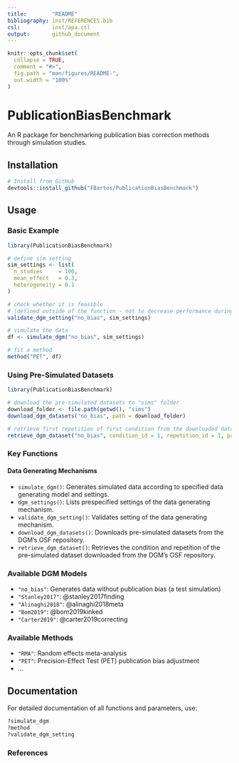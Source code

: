 ```yaml
---
title:        "README"
bibliography: inst/REFERENCES.bib
csl:          inst/apa.csl
output:       github_document
---
```


<!-- README.md is generated from README.Rmd. Please edit that file -->

```r
knitr::opts_chunk$set(
  collapse = TRUE,
  comment = "#>",
  fig.path = "man/figures/README-",
  out.width = "100%"
)
```

# PublicationBiasBenchmark

An R package for benchmarking publication bias correction methods through simulation studies.

## Installation

```r
# Install from GitHub
devtools::install_github("FBartos/PublicationBiasBenchmark")
```

## Usage

### Basic Example

```r
library(PublicationBiasBenchmark)

# define sim setting
sim_settings <- list(
  n_studies     = 100,
  mean_effect   = 0.3,
  heterogeneity = 0.1
)

# check whether it is feasible
# (defined outside of the function - not to decrease performance during simulation)
validate_dgm_setting("no_bias", sim_settings)

# simulate the data
df <- simulate_dgm("no_bias", sim_settings)

# fit a method
method("PET", df)
```


### Using Pre-Simulated Datasets

```r 
library(PublicationBiasBenchmark)

# download the pre-simulated datasets to "sims" folder
download_folder <- file.path(getwd(), "sims")
download_dgm_datasets("no_bias", path = download_folder)

# retrieve first repetition of first condition from the downloaded datasets
retrieve_dgm_dataset("no_bias", condition_id = 1, repetition_id = 1, path = download_folder)

```

### Key Functions

#### Data Generating Mechanisms
- `simulate_dgm()`: Generates simulated data according to specified data generating model and settings.
- `dgm_settings()`: Lists prespecified settings of the data generating mechanism.
- `validate_dgm_setting()`: Validates setting of the data generating mechanism.
- `download_dgm_datasets()`: Downloads pre-simulated datasets from the DGM's OSF repository.
- `retrieve_dgm_dataset()`: Retrieves the condition and repetition of the pre-simulated dataset downloaded from the DGM's OSF repository.

### Available DGM Models

- `"no_bias"`: Generates data without publication bias (a test simulation)
- `"Stanley2017"`: @stanley2017finding
- `"Alinaghi2018"`: @alinaghi2018meta
- `"Bom2019"`: @bom2019kinked
- `"Carter2019"`: @carter2019correcting

### Available Methods

- `"RMA"`: Random effects meta-analysis
- `"PET"`: Precision-Effect Test (PET) publication bias adjustment
- ...

## Documentation

For detailed documentation of all functions and parameters, use:

```r
?simulate_dgm
?method
?validate_dgm_setting
```


### References
